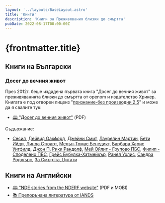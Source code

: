 ```yaml
---
layout: '../layouts/BaseLayout.astro'
title: 'Книги'
description: 'Книги за Преживявания близки до смъртта'
pubDate: 2022-08-17T00:00:00Z
---
```


# {frontmatter.title}

## Книги на Български

### Досег до вечния живот

През 2012г. беше издадена първата книга "Досег до вечния живот" за преживяванията близки до смъртта от openom и издателство Хрикер. Книгата е под отворен лиценз "[признание-без производни 2.5](http://creativecommons.org/licenses/by-nd/2.5/bg/)" и може да я свалите тук:

- [🕮 "Досег до вечния живот"](files/doseg_do_vecnia_jivot.pdf) (PDF)

Съдържание:
- [Сесил](nde/children-ndes), [Дейвид Оакфорд](nde/david-oakford), [Джейни Смит](nde/jayne-smith), [Лаурелин Мартин](nde/laurelynn-martin), [Бети Ийди](nde/betty-eadie), [Линда Стюарт](nde/linda-stewart), [Мелън-Томас Бенедикт](nde/mellen-thomas-benedict), [Барбара Харис Уитфилд](nde/barbara-harris-whitfield), [Джон П](nde/johnp), [Рики Рандолф](nde/ricky-randolph), [Мей Ойлит - Групово ПБС](nde/group-may-eulitt), [Филип - Споделено ПБС](nde/shared-phillip), [Грейс Бубулка-Хатмейкър](nde/grace-bubulka-hatmaker), [Ранел Уолис](nde/ranelle-wallace), [Сандра Роджърс](nde/sandra-rogers), [За Смъртта, Цитати](pages/death-quotes)

## Книги на Английски

- [🕮 "NDE stories from the NDERF website"](https://www.nderf.org/catalog.htm) (PDF и MOBI)
- [📚 Препоръчана литература от IANDS](https://iands.org/resources/education/recommended-reading.html)
